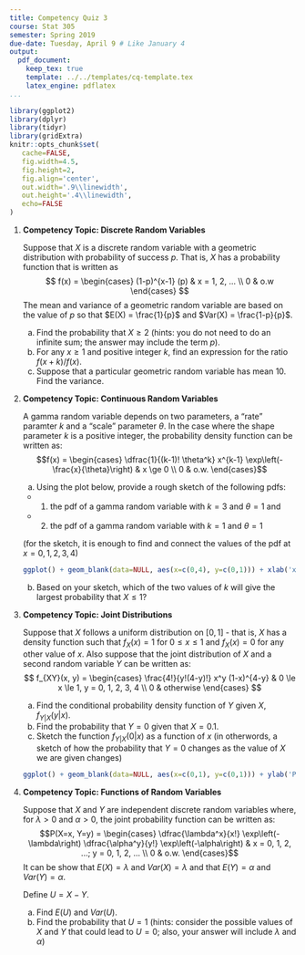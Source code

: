 ```yaml
---
title: Competency Quiz 3
course: Stat 305
semester: Spring 2019
due-date: Tuesday, April 9 # Like January 4
output:
  pdf_document:
    keep_tex: true
    template: ../../templates/cq-template.tex
    latex_engine: pdflatex
...
```

```r
library(ggplot2)
library(dplyr)
library(tidyr)
library(gridExtra)
knitr::opts_chunk$set(
   cache=FALSE,
   fig.width=4.5,
   fig.height=2,
   fig.align='center',
   out.width='.9\\linewidth',
   out.height='.4\\linewidth',
   echo=FALSE
)
```

1. **Competency Topic: Discrete Random Variables**

   Suppose that $X$ is a discrete random variable with a geometric distribution with probability of success $p$. That is, $X$ has a probability function that is written as
   $$ f(x) = \begin{cases} (1-p)^{x-1} (p) & x = 1, 2, ... \\ 0 & o.w \end{cases} $$
   The mean and variance of a geometric random variable are based on the value of $p$ so that $E(X) = \frac{1}{p}$ and $Var(X) = \frac{1-p}{p}$.
   a. Find the probability that $X \ge 2$ (hints: you do not need to do an infinite sum; the answer may include the term $p$). \vspace{4cm}
   b. For any $x \ge 1$ and positive integer $k$, find an expression for the ratio $f(x + k)/f(x)$. \vspace{4cm}
   c. Suppose that a particular geometric random variable has mean $10$. Find the variance.

\newpage

2. **Competency Topic: Continuous Random Variables**

   A gamma random variable depends on two parameters, a "rate" paramter $k$ and a "scale" parameter $\theta$. In the case where the shape parameter $k$ is a positive integer, the probability density function can be written as:
   $$f(x) = \begin{cases} \dfrac{1}{(k-1)! \theta^k} x^{k-1} \exp\left(-\frac{x}{\theta}\right) & x \ge 0 \\ 0 & o.w. \end{cases}$$
   a. Using the plot below, provide a rough sketch of the following pdfs: 
   - (1) the pdf of a gamma random variable with $k = 3$ and $\theta=1$ and 
   - (2) the pdf of a gamma random variable with $k = 1$ and $\theta=1$

   (for the sketch, it is enough to find and connect the values of the pdf at $x = 0, 1, 2, 3, 4$)
```r
ggplot() + geom_blank(data=NULL, aes(x=c(0,4), y=c(0,1))) + xlab('x') + ylab('f(x)') + theme_bw()
```
   \vspace{3cm}
   b. Based on your sketch, which of the two values of $k$ will give the largest probability that $X \le 1$? 

\newpage

3. **Competency Topic: Joint Distributions**

   Suppose that $X$ follows a uniform distribution on $[0, 1]$ - that is, $X$ has a density function such that $f_X(x) = 1$ for $0 \le x \le 1$ and $f_X(x) = 0$ for any other value of $x$. Also suppose that the joint distribution of $X$ and a second random variable $Y$ can be written as:
   $$ f_{XY}(x, y) = \begin{cases} \frac{4!}{y!(4-y)!} x^y (1-x)^{4-y} & 0 \le x \le 1, y = 0, 1, 2, 3, 4 \\ 0 & otherwise \end{cases} $$
   a. Find the conditional probability density function of $Y$ given $X$, $f_{Y|X}(y|x)$. \vspace{4cm}
   b. Find the probability that $Y = 0$ given that $X=0.1$. \vspace{3cm}
   b. Sketch the function $f_{Y|X}(0|x)$ as a function of $x$ (in otherwords, a sketch of how the probability that $Y = 0$ changes as the value of $X$ we are given changes)
```r
ggplot() + geom_blank(data=NULL, aes(x=c(0,1), y=c(0,1))) + ylab('P(Y=0|X=x)') + xlab('x') + theme_bw()
```

\newpage

4. **Competency Topic: Functions of Random Variables**

   Suppose that $X$ and $Y$ are independent discrete random variables where, for $\lambda > 0$ and $\alpha > 0$, the joint probability function can be written as:
   $$P(X=x, Y=y) = \begin{cases} \dfrac{\lambda^x}{x!} \exp\left(-\lambda\right) \dfrac{\alpha^y}{y!} \exp\left(-\alpha\right) & x = 0, 1, 2, ...; y = 0, 1, 2, ... \\ 0 & o.w. \end{cases}$$ 
   It can be show that $E(X) = \lambda$ and $Var(X) = \lambda$ and that $E(Y) = \alpha$ and $Var(Y) = \alpha$.

   Define $U = X - Y$.
   a. Find $E(U)$ and $Var(U)$. \vspace{3cm}
   b. Find the probability that $U = 1$ (hints: consider the possible values of $X$ and $Y$ that could lead to $U = 0$; also, your answer will include $\lambda$ and $\alpha$)
